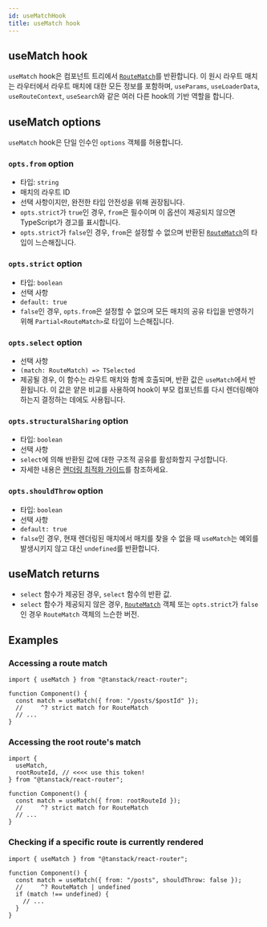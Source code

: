 ```yaml
---
id: useMatchHook
title: useMatch hook
---
```


## useMatch hook

`useMatch` hook은 컴포넌트 트리에서 [`RouteMatch`](../types/RouteMatchType.md)를 반환합니다. 이 원시 라우트 매치는 라우터에서 라우트 매치에 대한 모든 정보를 포함하며, `useParams`, `useLoaderData`, `useRouteContext`, `useSearch`와 같은 여러 다른 hook의 기반 역할을 합니다.

## useMatch options

`useMatch` hook은 단일 인수인 `options` 객체를 허용합니다.

### `opts.from` option

- 타입: `string`
- 매치의 라우트 ID
- 선택 사항이지만, 완전한 타입 안전성을 위해 권장됩니다.
- `opts.strict`가 `true`인 경우, `from`은 필수이며 이 옵션이 제공되지 않으면 TypeScript가 경고를 표시합니다.
- `opts.strict`가 `false`인 경우, `from`은 설정할 수 없으며 반환된 [`RouteMatch`](../types/RouteMatchType.md)의 타입이 느슨해집니다.

### `opts.strict` option

- 타입: `boolean`
- 선택 사항
- `default: true`
- `false`인 경우, `opts.from`은 설정할 수 없으며 모든 매치의 공유 타입을 반영하기 위해 `Partial<RouteMatch>`로 타입이 느슨해집니다.

### `opts.select` option

- 선택 사항
- `(match: RouteMatch) => TSelected`
- 제공될 경우, 이 함수는 라우트 매치와 함께 호출되며, 반환 값은 `useMatch`에서 반환됩니다. 이 값은 얕은 비교를 사용하여 hook이 부모 컴포넌트를 다시 렌더링해야 하는지 결정하는 데에도 사용됩니다.

### `opts.structuralSharing` option

- 타입: `boolean`
- 선택 사항
- `select`에 의해 반환된 값에 대한 구조적 공유를 활성화할지 구성합니다.
- 자세한 내용은 [렌더링 최적화 가이드](../../guide/render-optimizations.md)를 참조하세요.

### `opts.shouldThrow` option

- 타입: `boolean`
- 선택 사항
- `default: true`
- `false`인 경우, 현재 렌더링된 매치에서 매치를 찾을 수 없을 때 `useMatch`는 예외를 발생시키지 않고 대신 `undefined`를 반환합니다.

## useMatch returns

- `select` 함수가 제공된 경우, `select` 함수의 반환 값.
- `select` 함수가 제공되지 않은 경우, [`RouteMatch`](../types/RouteMatchType.md) 객체 또는 `opts.strict`가 `false`인 경우 `RouteMatch` 객체의 느슨한 버전.

## Examples

### Accessing a route match

```tsx
import { useMatch } from "@tanstack/react-router";

function Component() {
  const match = useMatch({ from: "/posts/$postId" });
  //     ^? strict match for RouteMatch
  // ...
}
```

### Accessing the root route's match

```tsx
import {
  useMatch,
  rootRouteId, // <<<< use this token!
} from "@tanstack/react-router";

function Component() {
  const match = useMatch({ from: rootRouteId });
  //     ^? strict match for RouteMatch
  // ...
}
```

### Checking if a specific route is currently rendered

```tsx
import { useMatch } from "@tanstack/react-router";

function Component() {
  const match = useMatch({ from: "/posts", shouldThrow: false });
  //     ^? RouteMatch | undefined
  if (match !== undefined) {
    // ...
  }
}
```
